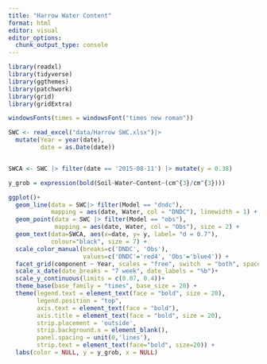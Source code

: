 ```yaml
---
title: "Harrow Water Content"
format: html
editor: visual
editor_options: 
  chunk_output_type: console
---
```


```r
library(readxl)
library(tidyverse)
library(ggthemes)
library(patchwork)
library(grid)
library(gridExtra)

windowsFonts(times = windowsFont("times new roman"))

SWC <- read_excel("data/Harrow SWC.xlsx")|> 
  mutate(Year = year(date),
         date = as.Date(date))


SWCA <- SWC |> filter(date == '2015-08-11') |> mutate(y = 0.38)
```

```r
y_grob = expression(bold(Soil~Water~Content~(cm^{3}/cm^{3})))

ggplot()+
  geom_line(data = SWC|> filter(Model == "dndc"), 
            mapping = aes(date, Water, col = "DNDC"), linewidth = 1) +
  geom_point(data = SWC |> filter(Model == "obs"),
             mapping = aes(date, Water, col = "Obs"), size = 2) +
  geom_text(data=SWCA, aes(x=date, y= y, label= "d = 0.7"), 
            colour="black", size = 7) +
  scale_color_manual(breaks=c('DNDC', 'Obs'),
                     values=c('DNDC'='red4', 'Obs'='blue4')) +
  facet_grid(component ~ Year, scales = "free", switch  = "both", space = "free") +
  scale_x_date(date_breaks = "7 week", date_labels = "%b")+
  scale_y_continuous(limits = c(0.07, 0.4))+
  theme_base(base_family = "times", base_size = 20) +
  theme(legend.text = element_text(face = "bold", size = 20),
        legend.position = "top",
        axis.text = element_text(face = "bold"),
        axis.title = element_text(face = "bold", size = 20),
        strip.placement = 'outside',
        strip.background.x = element_blank(),
        panel.spacing = unit(0,'lines'),
        strip.text = element_text(face="bold", size=20)) +
  labs(color = NULL, y = y_grob, x = NULL)
```
